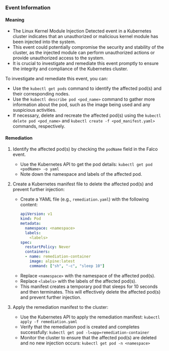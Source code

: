 
### Event Information

#### Meaning

- The Linux Kernel Module Injection Detected event in a Kubernetes cluster indicates that an unauthorized or malicious kernel module has been injected into the system.
- This event could potentially compromise the security and stability of the cluster, as the injected module can perform unauthorized actions or provide unauthorized access to the system.
- It is crucial to investigate and remediate this event promptly to ensure the integrity and compliance of the Kubernetes cluster. 

To investigate and remediate this event, you can:
- Use the `kubectl get pods` command to identify the affected pod(s) and their corresponding nodes.
- Use the `kubectl describe pod <pod_name>` command to gather more information about the pod, such as the image being used and any suspicious activities.
- If necessary, delete and recreate the affected pod(s) using the `kubectl delete pod <pod_name>` and `kubectl create -f <pod_manifest.yaml>` commands, respectively.

#### Remediation

1. Identify the affected pod(s) by checking the `podName` field in the Falco event.
   - Use the Kubernetes API to get the pod details: `kubectl get pod <podName> -o yaml`
   - Note down the namespace and labels of the affected pod.

2. Create a Kubernetes manifest file to delete the affected pod(s) and prevent further injection:
   - Create a YAML file (e.g., `remediation.yaml`) with the following content:
     ```yaml
     apiVersion: v1
     kind: Pod
     metadata:
       namespace: <namespace>
       labels:
         <labels>
     spec:
       restartPolicy: Never
       containers:
       - name: remediation-container
         image: alpine:latest
         command: ["sh", "-c", "sleep 10"]
     ```
   - Replace `<namespace>` with the namespace of the affected pod(s).
   - Replace `<labels>` with the labels of the affected pod(s).
   - This manifest creates a temporary pod that sleeps for 10 seconds and then terminates. This will effectively delete the affected pod(s) and prevent further injection.

3. Apply the remediation manifest to the cluster:
   - Use the Kubernetes API to apply the remediation manifest: `kubectl apply -f remediation.yaml`
   - Verify that the remediation pod is created and completes successfully: `kubectl get pod -l=app=remediation-container`
   - Monitor the cluster to ensure that the affected pod(s) are deleted and no new injection occurs: `kubectl get pod -n <namespace>`

